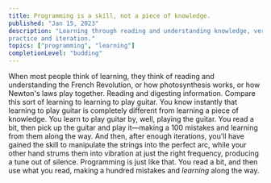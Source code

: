 ```yaml
---
title: Programming is a skill, not a piece of knowledge.
published: "Jan 15, 2023"
description: "Learning through reading and understanding knowledge, versus learning through hands-on
practice and iteration."
topics: ["programming", "learning"]
completionLevel: "budding"
---
```


When most people think of learning, they think of reading and understanding the French Revolution,
or how photosynthesis works, or how Newton's laws play together. Reading and digesting information.
Compare this sort of learning to learning to play guitar. You know instantly that learning to play
guitar is completely different from learning a piece of knowledge. You learn to play guitar by, well,
playing the guitar. You read a bit, then pick up the guitar and play it—making a 100 mistakes and
learning from them along the way. And then, after enough iterations, you'll have gained the skill
to manipulate the strings into the perfect arc, while your other hand strums them into vibration at
just the right frequency, producing a tune out of silence. Programming is just like that. You read a bit,
and then use what you read, making a hundred mistakes and _learning_ along the way.
